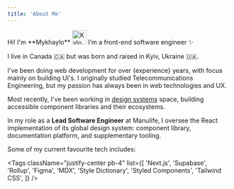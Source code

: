 ```yaml
---
title: 'About Me'
---
```


<div className="flex flex-col items-center justify-center gap-2 sm:flex-row lg:justify-start [&>p]:my-0">
  Hi! I'm **Mykhaylo**
  <Image
    className="!my-0 hidden h-10 w-10 rounded-full bg-gray-200 p-1 dark:bg-gray-700 sm:block"
    src="/assets/kyloren.png"
    height="32"
    width="32"
    alt="Kylo"
  />
  I'm a front-end software engineer ✨
</div>

I live in <span className="whitespace-nowrap font-bold">Canada 🇨🇦</span> but was born and raised in <span className="whitespace-nowrap font-bold">Kyiv, Ukraine 🇺🇦</span>.

I've been doing web development for over {experience} years, with focus mainly on building UI's. I originally studied Telecommunications Engineering, but my passion has always been in web technologies and UX.

Most recently, I've been working in [design systems](https://rangle.io/blog/what-is-a-design-system/) space, building accessible component libraries and their ecosystems.

In my role as a **Lead Software Engineer** at Manulife, I oversee the React implementation of its global design system: component library, documentation platform, and supplementary tooling.

Some of my current favourite tech includes:

<Tags
  className="justify-center pb-4"
  list={[
    'Next.js',
    'Supabase',
    'Rollup',
    'Figma',
    'MDX',
    'Style Dictionary',
    'Styled Components',
    'Tailwind CSS',
  ]}
/>
